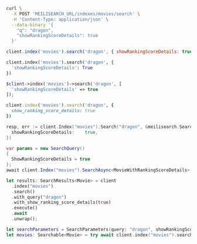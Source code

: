<CodeGroup>

```bash cURL
curl \
  -X POST 'MEILISEARCH_URL/indexes/movies/search' \
  -H 'Content-Type: application/json' \
  --data-binary '{
    "q": "dragon",
    "showRankingScoreDetails": true
  }'
```

```javascript JS
client.index('movies').search('dragon', { showRankingScoreDetails: true })
```

```python Python
client.index('movies').search('dragon', {
  'showRankingScoreDetails': True
})
```

```php PHP
$client->index('movies')->search('dragon', [
  'showRankingScoreDetails' => true
]);
```

```ruby Ruby
client.index('movies').search('dragon', {
  show_ranking_score_details: true
})
```

```go Go
resp, err := client.Index("movies").Search("dragon", &meilisearch.SearchRequest{
  showRankingScoreDetails:    true,
})
```

```csharp C#
var params = new SearchQuery()
{
  ShowRankingScoreDetails = true
};
await client.Index("movies").SearchAsync<MovieWithRankingScoreDetails>("dragon", params);
```

```rust Rust
let results: SearchResults<Movie> = client
  .index("movies")
  .search()
  .with_query("dragon")
  .with_show_ranking_score_details(true)
  .execute()
  .await
  .unwrap();
```

```swift Swift
let searchParameters = SearchParameters(query: "dragon", showRankingScoreDetails: true)
let movies: Searchable<Movie> = try await client.index("movies").search(searchParameters)
```
</CodeGroup>